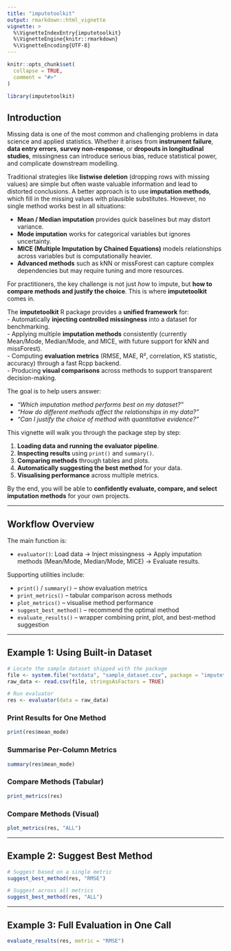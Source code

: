 ```yaml
---
title: "imputetoolkit"
output: rmarkdown::html_vignette
vignette: >
  %\VignetteIndexEntry{imputetoolkit}
  %\VignetteEngine{knitr::rmarkdown}
  %\VignetteEncoding{UTF-8}
---
```


```r
knitr::opts_chunk$set(
  collapse = TRUE,
  comment = "#>"
)
```

```r
library(imputetoolkit)
```

## Introduction

Missing data is one of the most common and challenging problems in data science and applied statistics. Whether it arises from **instrument failure**, **data entry errors**, **survey non-response**, or **dropouts in longitudinal studies**, missingness can introduce serious bias, reduce statistical power, and complicate downstream modelling.  

Traditional strategies like **listwise deletion** (dropping rows with missing values) are simple but often waste valuable information and lead to distorted conclusions. A better approach is to use **imputation methods**, which fill in the missing values with plausible substitutes. However, no single method works best in all situations:  

- **Mean / Median imputation** provides quick baselines but may distort variance.  
- **Mode imputation** works for categorical variables but ignores uncertainty.  
- **MICE (Multiple Imputation by Chained Equations)** models relationships across variables but is computationally heavier.  
- **Advanced methods** such as kNN or missForest can capture complex dependencies but may require tuning and more resources.  

For practitioners, the key challenge is not just *how* to impute, but **how to compare methods and justify the choice**. This is where **imputetoolkit** comes in.  

The **imputetoolkit** R package provides a **unified framework** for:  
- Automatically **injecting controlled missingness** into a dataset for benchmarking.  
- Applying multiple **imputation methods** consistently (currently Mean/Mode, Median/Mode, and MICE, with future support for kNN and missForest).  
- Computing **evaluation metrics** (RMSE, MAE, R², correlation, KS statistic, accuracy) through a fast Rcpp backend.  
- Producing **visual comparisons** across methods to support transparent decision-making.  

The goal is to help users answer:  

- *“Which imputation method performs best on my dataset?”*  
- *“How do different methods affect the relationships in my data?”*  
- *“Can I justify the choice of method with quantitative evidence?”*  

This vignette will walk you through the package step by step:  

1. **Loading data and running the evaluator pipeline**.  
2. **Inspecting results** using `print()` and `summary()`.  
3. **Comparing methods** through tables and plots.  
4. **Automatically suggesting the best method** for your data.  
5. **Visualising performance** across multiple metrics.  

By the end, you will be able to **confidently evaluate, compare, and select imputation methods** for your own projects.  

---

## Workflow Overview

The main function is:

* `evaluator()`: Load data → Inject missingness → Apply imputation methods (Mean/Mode, Median/Mode, MICE) → Evaluate results.

Supporting utilities include:

* `print()` / `summary()` – show evaluation metrics
* `print_metrics()` – tabular comparison across methods
* `plot_metrics()` – visualise method performance
* `suggest_best_method()` – recommend the optimal method
* `evaluate_results()` – wrapper combining print, plot, and best-method suggestion

---

## Example 1: Using Built-in Dataset

```r
# Locate the sample dataset shipped with the package
file <- system.file("extdata", "sample_dataset.csv", package = "imputetoolkit")
raw_data <- read.csv(file, stringsAsFactors = TRUE)

# Run evaluator
res <- evaluator(data = raw_data)
```

### Print Results for One Method

```r
print(res$mean_mode)
```

### Summarise Per-Column Metrics

```r
summary(res$mean_mode)
```

### Compare Methods (Tabular)

```r
print_metrics(res)
```

### Compare Methods (Visual)

```r
plot_metrics(res, "ALL")
```

---

## Example 2: Suggest Best Method

```r
# Suggest based on a single metric
suggest_best_method(res, "RMSE")

# Suggest across all metrics
suggest_best_method(res, "ALL")
```

---

## Example 3: Full Evaluation in One Call

```r
evaluate_results(res, metric = "RMSE")
```
